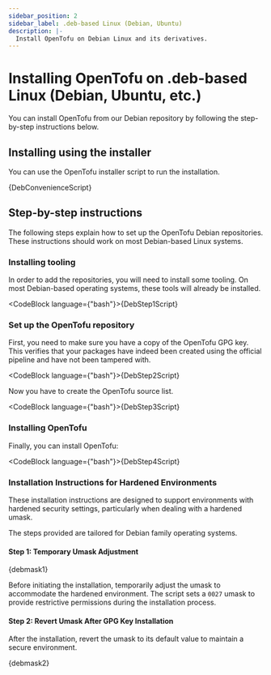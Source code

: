 ```yaml
---
sidebar_position: 2
sidebar_label: .deb-based Linux (Debian, Ubuntu)
description: |-
  Install OpenTofu on Debian Linux and its derivatives.
---
```



# Installing OpenTofu on .deb-based Linux (Debian, Ubuntu, etc.)

<Buildkite />

You can install OpenTofu from our Debian repository by following the step-by-step instructions below.

## Installing using the installer

You can use the OpenTofu installer script to run the installation.

<CodeBlock language="bash">{DebConvenienceScript}</CodeBlock>

## Step-by-step instructions

The following steps explain how to set up the OpenTofu Debian repositories. These instructions should work on most Debian-based Linux systems.

### Installing tooling

In order to add the repositories, you will need to install some tooling. On most Debian-based operating systems, these tools will already be installed.

<CodeBlock language={"bash"}>{DebStep1Script}</CodeBlock>

### Set up the OpenTofu repository

First, you need to make sure you have a copy of the OpenTofu GPG key. This verifies that your packages have indeed been created using the official pipeline and have not been tampered with.

<CodeBlock language={"bash"}>{DebStep2Script}</CodeBlock>

Now you have to create the OpenTofu source list.

<CodeBlock language={"bash"}>{DebStep3Script}</CodeBlock>

### Installing OpenTofu

Finally, you can install OpenTofu:

<CodeBlock language={"bash"}>{DebStep4Script}</CodeBlock>

### Installation Instructions for Hardened Environments

These installation instructions are designed to support environments with hardened security settings, particularly when dealing with a hardened umask.

The steps provided are tailored for Debian family operating systems.

#### Step 1: Temporary Umask Adjustment

<CodeBlock language="bash">{debmask1}</CodeBlock>

Before initiating the installation, temporarily adjust the umask to accommodate the hardened environment. The script sets a `0027` umask to provide restrictive permissions during the installation process.

#### Step 2: Revert Umask After GPG Key Installation

After the installation, revert the umask to its default value to maintain a secure environment.

<CodeBlock language="bash">{debmask2}</CodeBlock>